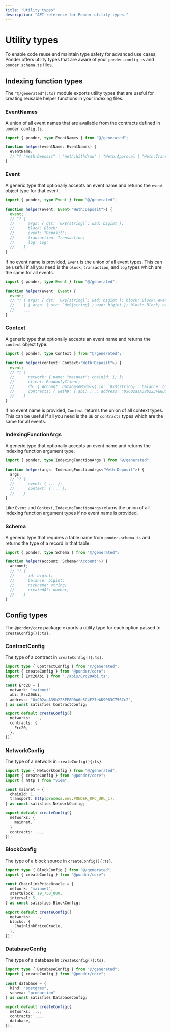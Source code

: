 ```yaml
---
title: "Utility types"
description: "API reference for Ponder utility types."
---
```



# Utility types

To enable code reuse and maintain type safety for advanced use cases, Ponder offers utility types that are aware of your `ponder.config.ts` and `ponder.schema.ts` files.

## Indexing function types

The `"@/generated"{:ts}` module exports utility types that are useful for creating reusable helper functions in your indexing files.

### EventNames

A union of all event names that are available from the contracts defined in `ponder.config.ts`.

```ts filename="src/helpers.ts" {1}
import { ponder, type EventNames } from "@/generated";

function helper(eventName: EventNames) {
  eventName;
  // ^? "Weth:Deposit" | "Weth:Withdraw" | "Weth:Approval | "Weth:Transfer"
}
```

### Event

A generic type that optionally accepts an event name and returns the `event` object type for that event.

```ts filename="src/helpers.ts" {1}
import { ponder, type Event } from "@/generated";

function helper(event: Event<"Weth:Deposit">) {
  event;
  // ^? { 
  //      args: { dst: `0x${string}`; wad: bigint };
  //      block: Block;
  //      event: "Deposit";
  //      transaction: Transaction;
  //      log: Log;
  //    }  
}
```

If no event name is provided, `Event` is the union of all event types. This can be useful if all you need is the `block`, `transaction`, and `log` types which are the same for all events.

```ts filename="src/helpers.ts" {1}
import { ponder, type Event } from "@/generated";

function helper(event: Event) {
  event;
  // ^? { args: { dst: `0x${string}`; wad: bigint }; block: Block; event: "Deposit"; transaction: Transaction; log: Log; }
  //    | { args: { src: `0x${string}`; wad: bigint }; block: Block; event: "Withdraw"; transaction: Transaction; log: Log; }
  //    ...
}
```

### Context

A generic type that optionally accepts an event name and returns the `context` object type.

```ts filename="src/helpers.ts" {1}
import { ponder, type Context } from "@/generated";

function helper(context: Context<"Weth:Deposit">) {
  event;
  // ^? { 
  //      network: { name: "mainnet"; chainId: 1; };
  //      client: ReadonlyClient;
  //      db: { Account: DatabaseModel<{ id: `0x${string}`; balance: bigint; }> };
  //      contracts: { weth9: { abi: ...; address: "0xC02aaA39b223FE8D0A0e5C4F27eAD9083C756Cc2" } };
  //    }  
}
```

If no event name is provided, `Context` returns the union of all context types. This can be useful if all you need is the `db` or `contracts` types which are the same for all events.

### IndexingFunctionArgs

A generic type that optionally accepts an event name and returns the indexing function argument type.

```ts filename="src/helpers.ts" {1}
import { ponder, type IndexingFunctionArgs } from "@/generated";

function helper(args: IndexingFunctionArgs<"Weth:Deposit">) {
  args;
  // ^? { 
  //      event: { ... };
  //      context: { ... };
  //    }
}
```

Like `Event` and `Context`, `IndexingFunctionArgs` returns the union of all indexing function argument types if no event name is provided.

### Schema

A generic type that requires a table name from `ponder.schema.ts` and returns the type of a record in that table.

```ts filename="src/helpers.ts" {1}
import { ponder, type Schema } from "@/generated";

function helper(account: Schema<"Account">) {
  account;
  // ^? {
  //      id: bigint;
  //      balance: bigint;
  //      nickname: string;
  //      createdAt: number;
  //    }
}
```

## Config types

The `@ponder/core` package exports a utility type for each option passed to `createConfig(){:ts}`.

### ContractConfig

The type of a contract in `createConfig(){:ts}`.

```ts filename="ponder.config.ts" {1}
import type { ContractConfig } from "@/generated";
import { createConfig } from "@ponder/core";
import { Erc20Abi } from "./abis/Erc20Abi.ts";

const Erc20 = {
  network: "mainnet"
  abi: Erc20Abi,
  address: "0xC02aaA39b223FE8D0A0e5C4F27eAD9083C756Cc2",
} as const satisfies ContractConfig;

export default createConfig({
  networks: ...,
  contracts: {
    Erc20,
  },
});
```

### NetworkConfig

The type of a network in `createConfig(){:ts}`.

```ts filename="ponder.config.ts" {1}
import type { NetworkConfig } from "@/generated";
import { createConfig } from "@ponder/core";
import { http } from "viem";

const mainnet = {
  chainId: 1,
  transport: http(process.env.PONDER_RPC_URL_1),
} as const satisfies NetworkConfig;

export default createConfig({
  networks: {
    mainnet,
  }
  contracts: ...,
});
```

### BlockConfig

The type of a block source in `createConfig(){:ts}`.

```ts filename="ponder.config.ts" {1}
import type { BlockConfig } from "@/generated";
import { createConfig } from "@ponder/core";

const ChainlinkPriceOracle = {
  network: "mainnet",
  startBlock: 19_750_000,
  interval: 5,
} as const satisfies BlockConfig;

export default createConfig({
  networks: ...,
  blocks: {
    ChainlinkPriceOracle,
  },
});
```

### DatabaseConfig

The type of a database in `createConfig(){:ts}`.

```ts filename="ponder.config.ts" {1}
import type { DatabaseConfig } from "@/generated";
import { createConfig } from "@ponder/core";

const database = {
  kind: "postgres",
  schema: "production"
} as const satisfies DatabaseConfig;

export default createConfig({
  networks: ...,
  contracts: ...,
  database,
});
```
